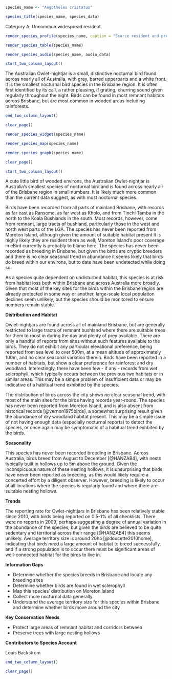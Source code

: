 ```r
species_name <- "Aegotheles cristatus"
```

```r
species_title(species_name, species_data)
```

Category A; Uncommon widespread resident.

```r
render_species_profile(species_name, caption = "Scarce resident and presumed breeder in remnant habitat around the city. Birds are typically inconspicuous at daytime roosts but can be heard calling at night when they are active. Likely underreported and more common than currently indicated in the data. Not of conservation concern.")
```

```r
render_species_table(species_name)
```

```r
render_species_audio(species_name, audio_data)
```

```r
start_two_column_layout()
```

The Australian Owlet-nightjar is a small, distinctive nocturnal bird found across nearly all of Australia, with grey, barred upperparts and a white front. It is the smallest nocturnal bird species in the Brisbane region. It is often first identified by its call, a rather pleasing, if grating, churring sound given regularly throughout the night. Birds can be found in most remnant habitats across Brisbane, but are most common in wooded areas including rainforests.

```r
end_two_column_layout()
```

```r
clear_page()
```

```r
render_species_widget(species_name)
```

```r
render_species_map(species_name)
```

```r
render_species_graph(species_name)
```

```r
clear_page()
```

```r
start_two_column_layout()
```

A cute little bird of wooded environs, the Australian Owlet-nightjar is Australia's smallest species of nocturnal bird and is found across nearly all of the Brisbane region in small numbers. It is likely much more common than the current data suggest, as with most nocturnal species.

Birds have been recorded from all parts of mainland Brisbane, with records as far east as Ransome, as far west as Kholo, and from Tinchi Tamba in the north to the Koala Bushlands in the south. Most records, however, come from remnant, large tracts of bushland, particularly those in the west and north west parts of the LGA. The species has never been reported from Moreton Island, although given the amount of suitable habitat present it is highly likely they are resident there as well; Moreton Island's poor coverage in eBird currently is probably to blame here. The species has never been recorded as breeding in Brisbane, but given the birds are cryptic breeders and there is no clear seasonal trend in abundance it seems likely that birds do breed within our environs, but to date have been undetected while doing so.

As a species quite dependent on undisturbed habitat, this species is at risk from habitat loss both within Brisbane and across Australia more broadly. Given that most of the key sites for the birds within the Brisbane region are already protected in some way or another, large-scale local population declines seem unlikely, but the species should be monitored to ensure numbers remain stable.

**Distribution and Habitat**

Owlet-nightjars are found across all of mainland Brisbane, but are generally restricted to large tracts of remnant bushland where there are suitable trees for them to roost in during the day and plenty of prey available. There are only a handful of reports from sites without such features available to the birds. They do not exhibit any particular elevational preference, being reported from sea level to over 500m, at a mean altitude of approximately 100m, and no clear seasonal variation therein. Birds have been reported in a number of habitats, but show a clear preference for rainforest and dry woodland. Interestingly, there have been few - if any - records from wet sclerophyll, which typically occurs between the previous two habitats or in similar areas. This may be a simple problem of insufficient data or may be indicative of a habitual trend exhibited by the species.

The distribution of birds across the city shows no clear seasonal trend, with most of the main sites for the birds having records year-round. The species has never been reported from Moreton Island, and is also absent from historical records [@vernon1975birds], a somewhat surprising result given the abundance of dry woodland habitat present. This may be a simple issue of not having enough data (especially nocturnal reports) to detect the species, or once again may be symptomatic of a habitual trend exhbited by the birds.

**Seasonality**

This species has never been recorded breeding in Brisbane. Across Australia, birds breed from August to December [@HANZAB4], with nests typically built in hollows up to 5m above the ground. Given the inconspicuous nature of these nesting hollows, it is unsurprising that birds have never been reported as breeding, as this would likely require a concerted effort by a diligent observer. However, breeding is likely to occur at all locations where the species is regularly found and where there are suitable nesting hollows.

**Trends**

The reporting rate for Owlet-nightjars in Brisbane has been relatively stable since 2010, with birds being reported on 0.5-1% of all checklists. There were no reports in 2009, perhaps suggesting a degree of annual variation in the abundance of the species, but given the birds are believed to be quite sedentary and territorial across their range [@HANZAB4] this seems unlikely. Average territory size is around 20ha [@doucette2010home], indicating that birds need a large amount of habitat to breed successfully, and if a strong population is to occur there must be significant areas of well-connected habitat for the birds to live in.

**Information Gaps**

- Determine whether the species breeds in Brisbane and locate any breeding sites
- Determine whether birds are found in wet sclerophyll
- Map this species' distribution on Moreton Island
- Collect more nocturnal data generally
- Understand the average territory size for this species within Brisbane and determine whether birds move around the city

**Key Conservation Needs**

- Protect large areas of remnant habitat and corridors between
- Preserve trees with large nesting hollows

**Contributors to Species Account**

Louis Backstrom


```r
end_two_column_layout()
```

```r
clear_page()
```
